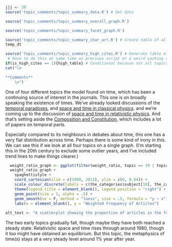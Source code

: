 ```r
jjj <- 39
source('topic_comments/topic_summary_data.R') # Get data
```

```r
source('topic_comments/topic_summary_overall_graph.R')
```

```r
source('topic_comments/topic_summary_facet_graph.R')
```

```r
source('topic_comments/topic_summary_char_art.R') # Create table of all articles in topic
temp_dt
```

```r
source('topic_comments/topic_summary_high_cites.R') # Generate table of highly cited articles. 
 # Have to do this at same time as previous script or a weird caching error occurs.
if(is_high_cites == 1){high_table} # Conditional because not all topics have high cites
cat("\n

**Comments**
	\n")
```

One of four different topics the model found on time, which has been a continuing source of interest in the journals. This one is on broadly speaking the existence of times. We've already looked discussions of the [temporal paradoxes](#topic19), and [space and time in classical physics](#topic20). and we're coming up to the discussion of [space and time in relativistic physics](#topic50). And that's setting aside the [Composition and Constitution](#topic89), which includes a lot of papers on temporal parts.

Especially compared to its neighbours in debates about time, this one has a very flat distribution across time. Perhaps there is some kind of irony in this. We can see this if we look at all four topics on a single graph. (I'm starting this in the 20th century to exclude some outlier years, and I've included trend lines to make things clearer.)

```r
  weight_ratio_graph <- ggplot(filter(weight_ratio, topic == 19 | topic == 20 | topic == 39 | topic == 50), aes(x = year, y = y, color=topic, group=topic))
  weight_ratio_graph + 
    spaghettistyle +
    coord_cartesian(xlim = c(1900, 2013), ylim = c(0, 0.04)) +
    scale_colour_discrete(labels = c(the_categories$subject[19], the_categories$subject[20], the_categories$subject[39], the_categories$subject[50])) + 
    theme(legend.title = element_blank(), legend.position = "right") +
    geom_point(size = 1, alpha = .5) +
    geom_smooth(se = F, method = "loess", size = .5, formula = "y ~ x") +
    labs(x = element_blank(), y = "Weighted Frequency of Articles")
  
alt_text <- "A scatterplot showing the proportion of articles in the four main topics about time. The two early topics, Temporal Paradoxes and Classical Space and Time, slowly recede over the years. This topic, which I've simply called Time, peaks in the 1980s. And the topic I've called Space and Time, which is largely about relativity, keeps rising through the century."
```

The two early topics gradually fall, though maybe they have both reached a steady state. Relativistic space and time rises through around 1980, though it too might have obtained an equilibrium. But this topic, the metaphysics of time(s) stays at a very steady level around 1% year after year.
